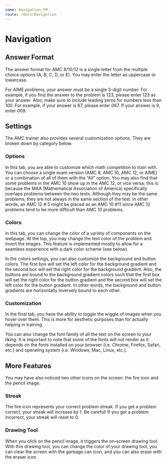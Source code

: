 ---
name: Navigation 🗺
route: /docs/Navigation
---

# Navigation

## Answer Format
The answer format for AMC 8/10/12 is a single letter from the multiple choice options (A, B, C, D, or E). You may enter the letter as uppercase or lowercase. 

For AIME problems, your answer must be a single 3-digit number. For example, if you find the answer to the problem is 123, please enter 123 as your answer. Also, make sure to include leading zeros for numbers less than 100. For example, if your answer is 67, please enter 067. If your answer is 9, enter 009.

## Settings
The AMC trainer also provides several customization options. They are broken down by category below.

### Options
In this tab, you are able to customize which math competition to train with. You can choose a single exam version (AMC 8, AMC 10, AMC 12, or AIME) or a combination of all of them with the “All” option. You may also find that some problems in the AMC 10 show up in the AMC 12, or vice versa; this is because the MAA (Mathematical Association of America) specifically overlaps problems between the two tests. Although they may be the same problems, they are not always in the same section of the test. In other words, an AMC 12 # 5 might be placed as an AMC 10 #11 since AMC 12 problems tend to be more difficult than AMC 10 problems.

### Colors
In this tab, you can change the color of a variety of components on the webpage. At the top, you may change the text color of the problem and invert the images. This feature is implemented mostly to allow for a seamless experience with a dark color scheme (see below).

In the colors settings, you can also customize the background and button colors. The first box will set the left color for the background gradient and the second box will set the right color for the background gradient. Also, the buttons are bound to the background gradient colors such that the first box will set the right color for the button gradient and the second box will set the left color for the button gradient. In other words, the background and button gradients are horizontally inversely bound to each other.

### Customization
In the final tab, you have the ability to toggle the wiggle of images when you hover over them. This is more for aesthetic purposes than for actually helping in training. 

You can also change the font family of all the text on the screen to your liking. It is important to note that some of the fonts will not render as it depends on the fonts installed on your browser (i.e. Chrome, Firefox, Safari, etc.) and operating system (i.e. Windows, Mac, Linux, etc.). 

## More Features
You may have also noticed two other icons on the screen: the fire icon and the pencil image.

### Streak
The fire icon represents your correct problem streak. If you get a problem correct, your streak will increase by 1. Be careful! If you get a problem incorrect, your streak will reset to 0.

### Drawing Tool
When you click on the pencil image, it triggers the on-screen drawing tool. With this drawing tool, you can change the color of your drawing tool, you can clear the screen with the garbage can icon, and you can also erase with the eraser icon.
